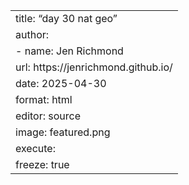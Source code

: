 ---
title: "day 30 nat geo"
author:
  - name: Jen Richmond
    url: https://jenrichmond.github.io/
date: 2025-04-30
format: html
editor: source
image: featured.png
execute:
  freeze: true
---